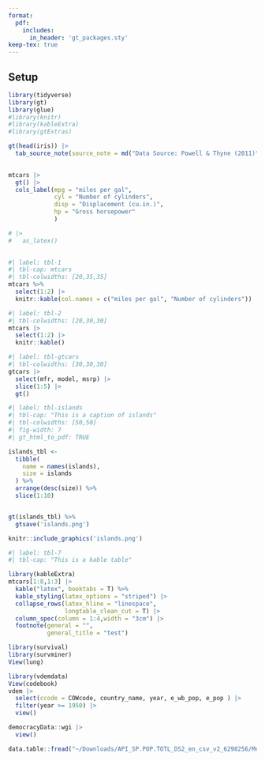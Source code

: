 ```yaml
---
format: 
  pdf: 
    includes:
      in_header: 'gt_packages.sty'
keep-tex: true
---
```


## Setup
```r
library(tidyverse)
library(gt)
library(glue)
#library(knitr)
#library(kableExtra)
#library(gtExtras)

```

```r
gt(head(iris)) |> 
  tab_source_note(source_note = md("Data Source: Powell & Thyne (2011)"))
  
```

```r
mtcars |> 
  gt() |>  
  cols_label(mpg = "miles per gal",
             cyl = "Number of cylinders",
             disp = "Displacement (cu.in.)",
             hp = "Gross horsepower"
             ) 

# |> 
#   as_latex()
  
```
```r
#| label: tbl-1
#| tbl-cap: mtcars
#| tbl-colwidths: [20,35,35]
mtcars %>% 
  select(1:2) |> 
  knitr::kable(col.names = c("miles per gal", "Number of cylinders"))
```

```r
#| label: tbl-2
#| tbl-colwidths: [20,30,30]
mtcars |> 
  select(1:2) |> 
  knitr::kable()

```


```r
#| label: tbl-gtcars
#| tbl-colwidths: [30,30,30]
gtcars |>
  select(mfr, model, msrp) |>
  slice(1:5) |>
  gt()
```

```r
#| label: tbl-islands
#| tbl-cap: "This is a caption of islands"
#| tbl-colwidths: [50,50]
#| fig-width: 7
#| gt_html_to_pdf: TRUE

islands_tbl <- 
  tibble(
    name = names(islands),
    size = islands
  ) %>%
  arrange(desc(size)) %>%
  slice(1:10)


gt(islands_tbl) %>% 
  gtsave('islands.png')

knitr::include_graphics('islands.png')
```

```r
#| label: tbl-7
#| tbl-cap: "This is a kable table"

library(kableExtra)
mtcars[1:8,1:3] |> 
  kable("latex", booktabs = T) %>%
  kable_styling(latex_options = "striped") |> 
  collapse_rows(latex_hline = "linespace",
                longtable_clean_cut = T) |> 
  column_spec(column = 1:4,width = "3cm") |> 
  footnote(general = "",
           general_title = "test")
```

```r
library(survival)
library(survminer)
View(lung)
```

```r
library(vdemdata)
View(codebook)
vdem |> 
  select(ccode = COWcode, country_name, year, e_wb_pop, e_pop ) |>
  filter(year >= 1950) |>
  view()
```

```r
democracyData::wgi |> 
  view()
```

```r
data.table::fread("~/Downloads/API_SP.POP.TOTL_DS2_en_csv_v2_6298256/Metadata_Country_API_SP.POP.TOTL_DS2_en_csv_v2_6298256.csv",header = T)
```


